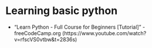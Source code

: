 # Learning basic python
  - "Learn Python - Full Course for Beginners [Tutorial]" - freeCodeCamp.org (https://www.youtube.com/watch?v=rfscVS0vtbw&t=2836s)
